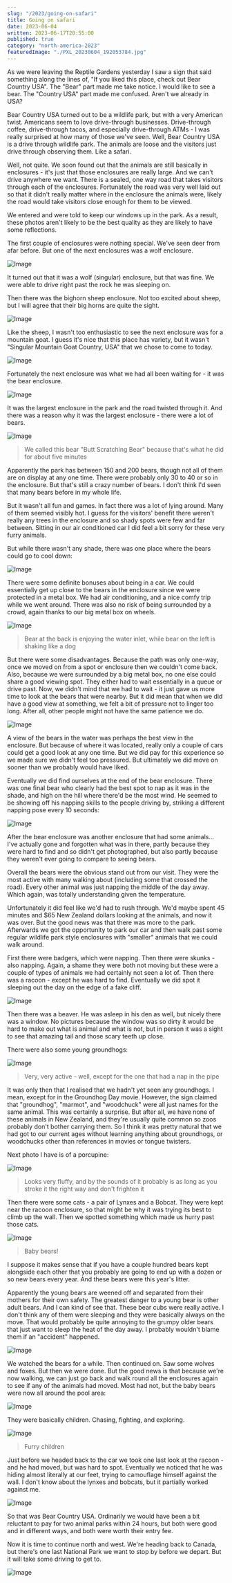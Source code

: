 ```yaml
---
slug: "/2023/going-on-safari"
title: Going on safari
date: 2023-06-04
written: 2023-06-17T20:55:00
published: true
category: "north-america-2023"
featuredImage: "./PXL_20230604_192053784.jpg"
---
```


As we were leaving the Reptile Gardens yesterday I saw a sign that said something along the lines of, "If you liked this place, check out Bear Country USA".  The "Bear" part made me take notice.  I would like to see a bear.  The "Country USA" part made me confused.  Aren't we already in USA?

Bear Country USA turned out to be a wildlife park, but with a very American twist.  Americans seem to love drive-through businesses.  Drive-through coffee, drive-through tacos, and especially drive-through ATMs - I was really surprised at how many of those we've seen.  Well, Bear Country USA is a drive through wildlife park.  The animals are loose and the visitors just drive through observing them.  Like a safari.

Well, not quite.  We soon found out that the animals are still basically in enclosures - it's just that those enclosures are really large.  And we can't drive anywhere we want.  There is a sealed, one way road that takes visitors through each of the enclosures.  Fortunately the road was very well laid out so that it didn't really matter where in the enclosure the animals were, likely the road would take visitors close enough for them to be viewed.

We entered and were told to keep our windows up in the park.  As a result, these photos aren't likely to be the best quality as they are likely to have some reflections.

The first couple of enclosures were nothing special.  We've seen deer from afar before.  But one of the next enclosures was a wolf enclosure.

![Image](PXL_20230604_190918362.jpg)

It turned out that it was a wolf (singular) enclosure, but that was fine.  We were able to drive right past the rock he was sleeping on.

Then there was the bighorn sheep enclosure.  Not too excited about sheep, but I will agree that their big horns are quite the sight.

![Image](PXL_20230604_191254107.jpg)

Like the sheep, I wasn't too enthusiastic to see the next enclosure was for a mountain goat.  I guess it's nice that this place has variety, but it wasn't "Singular Mountain Goat Country, USA" that we chose to come to today.

![Image](PXL_20230604_191337555.jpg)

Fortunately the next enclosure was what we had all been waiting for - it was the bear enclosure.

![Image](PXL_20230604_192053784.jpg)

It was the largest enclosure in the park and the road twisted through it.  And there was a reason why it was the largest enclosure - there were a lot of bears.

![Image](PXL_20230604_194022950.jpg)

> We called this bear "Butt Scratching Bear" because that's what he did for about five minutes

Apparently the park has between 150 and 200 bears, though not all of them are on display at any one time.  There were probably only 30 to 40 or so in the enclosure.  But that's still a crazy number of bears.  I don't think I'd seen that many bears before in my whole life.

But it wasn't all fun and games.  In fact there was a lot of lying around.  Many of them seemed visibly hot.  I guess for the visitors' benefit there weren't really any trees in the enclosure and so shady spots were few and far between.  Sitting in our air conditioned car I did feel a bit sorry for these very furry animals.

But while there wasn't any shade, there was one place where the bears could go to cool down:

![Image](PXL_20230604_194919420.jpg)

There were some definite bonuses about being in a car.  We could essentially get up close to the bears in the enclosure since we were protected in a metal box.  We had air conditioning, and a nice comfy trip while we went around.  There was also no risk of being surrounded by a crowd, again thanks to our big metal box on wheels.

![Image](PXL_20230604_195042333.jpg)

> Bear at the back is enjoying the water inlet, while bear on the left is shaking like a dog

But there were some disadvantages.  Because the path was only one-way, once we moved on from a spot or enclosure then we couldn't come back.  Also, because we were surrounded by a big metal box, no one else could share a good viewing spot.  They either had to wait essentially in a queue or drive past.  Now, we didn't mind that we had to wait - it just gave us more time to look at the bears that were nearby.  But it did mean that when we did have a good view at something, we felt a bit of pressure not to linger too long.  After all, other people might not have the same patience we do.

![Image](PXL_20230604_194937293.jpg)

A view of the bears in the water was perhaps the best view in the enclosure.  But because of where it was located, really only a couple of cars could get a good look at any one time.  But we did pay for this experience so we made sure we didn't feel too pressured.  But ultimately we did move on sooner than we probably would have liked.

Eventually we did find ourselves at the end of the bear enclosure.  There was one final bear who clearly had the best spot to nap as it was in the shade, and high on the hill where there'd be the most wind.  He seemed to be showing off his napping skills to the people driving by, striking a different napping pose every 10 seconds:

![Image](PXL_20230604_195453457.jpg)

After the bear enclosure was another enclosure that had some animals...  I've actually gone and forgotten what was in there, partly because they were hard to find and so didn't get photographed, but also partly because they weren't ever going to compare to seeing bears.

Overall the bears were the obvious stand out from our visit.  They were the most active with many walking about (including some that crossed the road).  Every other animal was just napping the middle of the day away.  Which again, was totally understanding given the temperature.

Unfortunately it did feel like we'd had to rush through.  We'd maybe spent 45 minutes and $65 New Zealand dollars looking at the animals, and now it was over.  But the good news was that there was more to the park.  Afterwards we got the opportunity to park our car and then walk past some regular wildlife park style enclosures with "smaller" animals that we could walk around.

First there were badgers, which were napping.  Then there were skunks - also napping.  Again, a shame they were both not moving but these were a couple of types of animals we had certainly not seen a lot of.  Then there was a racoon - except he was hard to find.  Eventually we did spot it sleeping out the day on the edge of a fake cliff.

![Image](PXL_20230604_200948557.jpg)

Then there was a beaver.  He was asleep in his den as well, but nicely there was a window.  No pictures because the window was so dirty it would be hard to make out what is animal and what is not, but in person it was a sight to see that amazing tail and those scary teeth up close.

There were also some young groundhogs:

![Image](PXL_20230604_201305182.jpg)

> Very, very active - well, except for the one that had a nap in the pipe

It was only then that I realised that we hadn't yet seen any groundhogs.  I mean, except for in the Groundhog Day movie.  However, the sign claimed that "groundhog", "marmot", and "woodchuck" were all just names for the same animal.  This was certainly a surprise.  But after all, we have none of these animals in New Zealand, and they're usually quite common so zoos probably don't bother carrying them.  So I think it was pretty natural that we had got to our current ages without learning anything about groundhogs, or woodchucks other than references in movies or tongue twisters.

Next photo I have is of a porcupine:

![Image](PXL_20230604_201706280.jpg)

> Looks very fluffy, and by the sounds of it probably is as long as you stroke it the right way and don't frighten it

Then there were some cats - a pair of Lynxes and a Bobcat.  They were kept near the racoon enclosure, so that might be why it was trying its best to climb up the wall.  Then we spotted something which made us hurry past those cats.

![Image](PXL_20230604_203327070.jpg)

> Baby bears!

I suppose it makes sense that if you have a couple hundred bears kept alongside each other that you probably are going to end up with a dozen or so new bears every year.  And these bears were this year's litter.

Apparently the young bears are weened off and separated from their mothers for their own safety.  The greatest danger to a young bear is other adult bears.  And I can kind of see that.  These bear cubs were really active.  I don't think any of them were sleeping and they were basically always on the move.  That would probably be quite annoying to the grumpy older bears that just want to sleep the heat of the day away.  I probably wouldn't blame them if an "accident" happened.

![Image](PXL_20230604_203457303.jpg)

We watched the bears for a while.  Then continued on.  Saw some wolves and foxes.  But then we were done.  But the good news is that because we're now  walking, we can just go back and walk round all the enclosures again to see if any of the animals had moved.  Most had not, but the baby bears were now all around the pool area:

![Image](PXL_20230604_205001477.jpg)

They were basically children.  Chasing, fighting, and exploring.

![Image](PXL_20230604_205119787.jpg)

> Furry children

Just before we headed back to the car we took one last look at the racoon - and he had moved, but was hard to spot.  Eventually we noticed that he was hiding almost literally at our feet, trying to camouflage himself against the wall.  I don't know about the lynxes and bobcats, but it partially worked against me.

![Image](PXL_20230604_205732574.jpg)

So that was Bear Country USA.  Ordinarily we would have been a bit reluctant to pay for two animal parks within 24 hours, but both were good and in different ways, and both were worth their entry fee.

Now it is time to continue north and west.  We're heading back to Canada, but there's one last National Park we want to stop by before we depart.  But it will take some driving to get to.

![Image](PXL_20230604_201443174.jpg)
